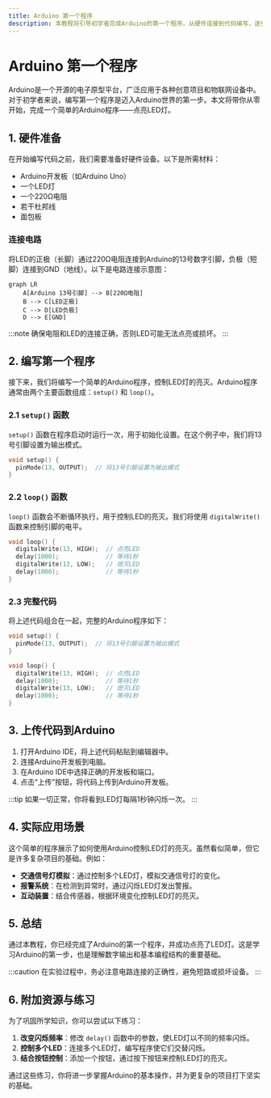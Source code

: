 ```yaml
---
title: Arduino 第一个程序
description: 本教程将引导初学者完成Arduino的第一个程序，从硬件连接到代码编写，逐步讲解如何点亮LED灯。
---
```


# Arduino 第一个程序

Arduino是一个开源的电子原型平台，广泛应用于各种创意项目和物联网设备中。对于初学者来说，编写第一个程序是迈入Arduino世界的第一步。本文将带你从零开始，完成一个简单的Arduino程序——点亮LED灯。

## 1. 硬件准备

在开始编写代码之前，我们需要准备好硬件设备。以下是所需材料：

- Arduino开发板（如Arduino Uno）
- 一个LED灯
- 一个220Ω电阻
- 若干杜邦线
- 面包板

### 连接电路

将LED的正极（长脚）通过220Ω电阻连接到Arduino的13号数字引脚，负极（短脚）连接到GND（地线）。以下是电路连接示意图：

```mermaid
graph LR
    A[Arduino 13号引脚] --> B[220Ω电阻]
    B --> C[LED正极]
    C --> D[LED负极]
    D --> E[GND]
```

:::note
确保电阻和LED的连接正确，否则LED可能无法点亮或损坏。
:::

## 2. 编写第一个程序

接下来，我们将编写一个简单的Arduino程序，控制LED灯的亮灭。Arduino程序通常由两个主要函数组成：`setup()` 和 `loop()`。

### 2.1 `setup()` 函数

`setup()` 函数在程序启动时运行一次，用于初始化设置。在这个例子中，我们将13号引脚设置为输出模式。

```cpp
void setup() {
  pinMode(13, OUTPUT);  // 将13号引脚设置为输出模式
}
```

### 2.2 `loop()` 函数

`loop()` 函数会不断循环执行，用于控制LED的亮灭。我们将使用 `digitalWrite()` 函数来控制引脚的电平。

```cpp
void loop() {
  digitalWrite(13, HIGH);  // 点亮LED
  delay(1000);             // 等待1秒
  digitalWrite(13, LOW);   // 熄灭LED
  delay(1000);             // 等待1秒
}
```

### 2.3 完整代码

将上述代码组合在一起，完整的Arduino程序如下：

```cpp
void setup() {
  pinMode(13, OUTPUT);  // 将13号引脚设置为输出模式
}

void loop() {
  digitalWrite(13, HIGH);  // 点亮LED
  delay(1000);             // 等待1秒
  digitalWrite(13, LOW);   // 熄灭LED
  delay(1000);             // 等待1秒
}
```

## 3. 上传代码到Arduino

1. 打开Arduino IDE，将上述代码粘贴到编辑器中。
2. 连接Arduino开发板到电脑。
3. 在Arduino IDE中选择正确的开发板和端口。
4. 点击“上传”按钮，将代码上传到Arduino开发板。

:::tip
如果一切正常，你将看到LED灯每隔1秒钟闪烁一次。
:::

## 4. 实际应用场景

这个简单的程序展示了如何使用Arduino控制LED灯的亮灭。虽然看似简单，但它是许多复杂项目的基础。例如：

- **交通信号灯模拟**：通过控制多个LED灯，模拟交通信号灯的变化。
- **报警系统**：在检测到异常时，通过闪烁LED灯发出警报。
- **互动装置**：结合传感器，根据环境变化控制LED灯的亮灭。

## 5. 总结

通过本教程，你已经完成了Arduino的第一个程序，并成功点亮了LED灯。这是学习Arduino的第一步，也是理解数字输出和基本编程结构的重要基础。

:::caution
在实验过程中，务必注意电路连接的正确性，避免短路或损坏设备。
:::

## 6. 附加资源与练习

为了巩固所学知识，你可以尝试以下练习：

1. **改变闪烁频率**：修改 `delay()` 函数中的参数，使LED灯以不同的频率闪烁。
2. **控制多个LED**：连接多个LED灯，编写程序使它们交替闪烁。
3. **结合按钮控制**：添加一个按钮，通过按下按钮来控制LED灯的亮灭。

通过这些练习，你将进一步掌握Arduino的基本操作，并为更复杂的项目打下坚实的基础。